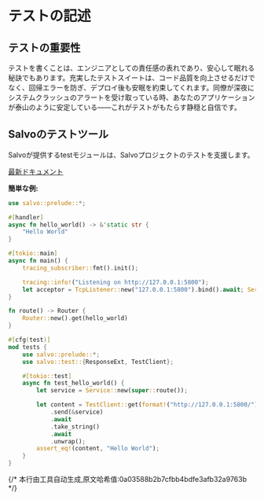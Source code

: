 # テストの記述

## テストの重要性

テストを書くことは、エンジニアとしての責任感の表れであり、安心して眠れる秘訣でもあります。充実したテストスイートは、コード品質を向上させるだけでなく、回帰エラーを防ぎ、デプロイ後も安眠を約束してくれます。同僚が深夜にシステムクラッシュのアラートを受け取っている時、あなたのアプリケーションが泰山のように安定している――これがテストがもたらす静穏と自信です。

## Salvoのテストツール

Salvoが提供するtestモジュールは、Salvoプロジェクトのテストを支援します。

[最新ドキュメント](https://docs.rs/salvo_core/latest/salvo_core/test/index.html)

**簡単な例:**

```rust
use salvo::prelude::*;

#[handler]
async fn hello_world() -> &'static str {
    "Hello World"
}

#[tokio::main]
async fn main() {
    tracing_subscriber::fmt().init();

    tracing::info!("Listening on http://127.0.0.1:5800");
    let acceptor = TcpListener::new("127.0.0.1:5800").bind().await; Server::new(acceptor).serve(route()).await;
}

fn route() -> Router {
    Router::new().get(hello_world)
}

#[cfg(test)]
mod tests {
    use salvo::prelude::*;
    use salvo::test::{ResponseExt, TestClient};

    #[tokio::test]
    async fn test_hello_world() {
        let service = Service::new(super::route());

        let content = TestClient::get(format!("http://127.0.0.1:5800/"))
            .send(&service)
            .await
            .take_string()
            .await
            .unwrap();
        assert_eq!(content, "Hello World");
    }
}
```
{/* 本行由工具自动生成,原文哈希值:0a03588b2b7cfbb4bdfe3afb32a9763b */}